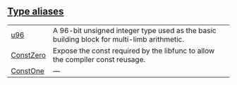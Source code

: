 
## [Type aliases](./core-circuit-type_aliases)

| | |
|:---|:---|
| [u96](./core-circuit-u96) | A 96-bit unsigned integer type used as the basic building block for multi-limb arithmetic. |
| [ConstZero](./core-circuit-ConstZero) | Expose the const required by the libfunc to allow the compiler const reusage. |
| [ConstOne](./core-circuit-ConstOne) | — |
